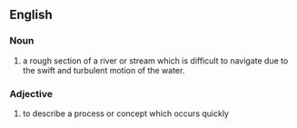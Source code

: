 ==English==
===Noun===
#a rough section of a river or stream which is difficult to navigate due to the swift and turbulent motion of the water.

===Adjective===
#to describe a process or concept which occurs quickly